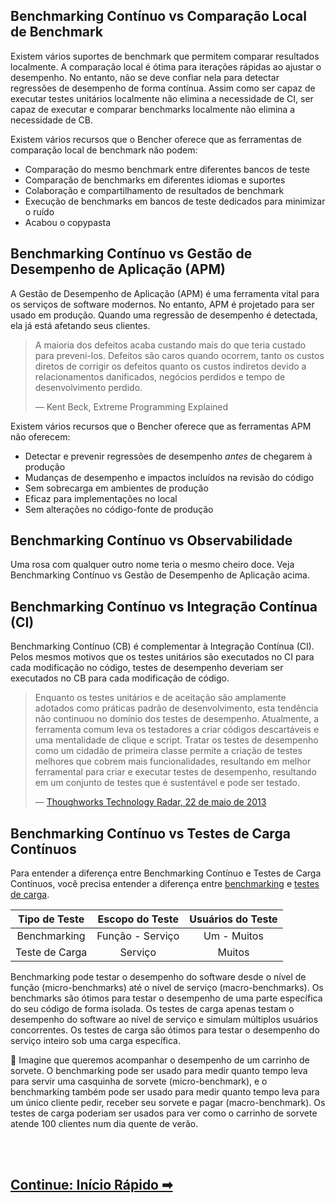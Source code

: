 ## Benchmarking Contínuo vs Comparação Local de Benchmark

Existem vários suportes de benchmark que permitem comparar resultados localmente.
A comparação local é ótima para iterações rápidas ao ajustar o desempenho.
No entanto, não se deve confiar nela para detectar regressões de desempenho de forma contínua.
Assim como ser capaz de executar testes unitários localmente não elimina a necessidade de CI,
ser capaz de executar e comparar benchmarks localmente não elimina a necessidade de CB.

Existem vários recursos que o Bencher oferece que as ferramentas de comparação local de benchmark não podem:
- Comparação do mesmo benchmark entre diferentes bancos de teste
- Comparação de benchmarks em diferentes idiomas e suportes
- Colaboração e compartilhamento de resultados de benchmark
- Execução de benchmarks em bancos de teste dedicados para minimizar o ruído
- Acabou o copypasta

## Benchmarking Contínuo vs Gestão de Desempenho de Aplicação (APM)

A Gestão de Desempenho de Aplicação (APM) é uma ferramenta vital para os serviços de software modernos.
No entanto, APM é projetado para ser usado em produção.
Quando uma regressão de desempenho é detectada, ela já está afetando seus clientes.

> A maioria dos defeitos acaba custando mais do que teria custado para preveni-los.
> Defeitos são caros quando ocorrem, tanto os custos diretos de corrigir os defeitos
> quanto os custos indiretos devido a relacionamentos danificados, negócios perdidos e tempo de desenvolvimento perdido.
>
> — Kent Beck, Extreme Programming Explained

Existem vários recursos que o Bencher oferece que as ferramentas APM não oferecem:
- Detectar e prevenir regressões de desempenho _antes_ de chegarem à produção
- Mudanças de desempenho e impactos incluídos na revisão do código
- Sem sobrecarga em ambientes de produção
- Eficaz para implementações no local
- Sem alterações no código-fonte de produção

## Benchmarking Contínuo vs Observabilidade

Uma rosa com qualquer outro nome teria o mesmo cheiro doce.
Veja Benchmarking Contínuo vs Gestão de Desempenho de Aplicação acima.

## Benchmarking Contínuo vs Integração Contínua (CI)

Benchmarking Contínuo (CB) é complementar à Integração Contínua (CI).
Pelos mesmos motivos que os testes unitários são executados no CI para cada modificação no código,
testes de desempenho deveriam ser executados no CB para cada modificação de código.

> Enquanto os testes unitários e de aceitação são amplamente adotados como práticas padrão de desenvolvimento,
> esta tendência não continuou no domínio dos testes de desempenho.
> Atualmente, a ferramenta comum leva os testadores a criar códigos descartáveis e uma mentalidade de clique e script.
> Tratar os testes de desempenho como um cidadão de primeira classe permite a criação de testes melhores que cobrem mais funcionalidades,
> resultando em melhor ferramental para criar e executar testes de desempenho,
> resultando em um conjunto de testes que é sustentável e pode ser testado.
>
> — [Thoughworks Technology Radar, 22 de maio de 2013](https://www.thoughtworks.com/en-us/radar/techniques/performance-testing-as-a-first-class-citizen)


## Benchmarking Contínuo vs Testes de Carga Contínuos

Para entender a diferença entre Benchmarking Contínuo e Testes de Carga Contínuos,
você precisa entender a diferença entre
[benchmarking](https://pt.wikipedia.org/wiki/Benchmark_(computa%C3%A7%C3%A3o)) e
[testes de carga](https://pt.wikipedia.org/wiki/Teste_de_carga).

| Tipo de Teste  | Escopo do Teste  | Usuários do Teste |
| :------------: | :--------------: | :---------------: |
|  Benchmarking  | Função - Serviço |    Um - Muitos    |
| Teste de Carga |     Serviço      |      Muitos       |

Benchmarking pode testar o desempenho do software desde o nível de função (micro-benchmarks) até o nível de serviço (macro-benchmarks).
Os benchmarks são ótimos para testar o desempenho de uma parte específica do seu código de forma isolada.
Os testes de carga apenas testam o desempenho do software ao nível de serviço e simulam múltiplos usuários concorrentes.
Os testes de carga são ótimos para testar o desempenho do serviço inteiro sob uma carga específica.

🍦 Imagine que queremos acompanhar o desempenho de um carrinho de sorvete.
O benchmarking pode ser usado para medir quanto tempo leva para servir uma casquinha de sorvete (micro-benchmark), e
o benchmarking também pode ser usado para medir quanto tempo leva para um único cliente pedir, receber seu sorvete e pagar (macro-benchmark).
Os testes de carga poderiam ser usados para ver como o carrinho de sorvete atende 100 clientes num dia quente de verão.

<br/>
<br/>

<h2><a href="/docs/pt/tutorial/quick-start/">Continue: Início Rápido ➡</a></h2>